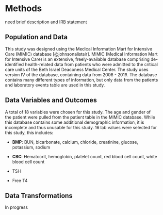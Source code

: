 # Methods

need brief description and IRB statement

## Population and Data

This study was designed using the Medical Information Mart for Intensive
Care (MIMIC) database [@johnsonalistair]. MIMIC (Medical Information
Mart for Intensive Care) is an extensive, freely-available database
comprising de-identified health-related data from patients who were
admitted to the critical care units of the Beth Israel Deaconess Medical
Center. The study uses version IV of the database, containing data from
2008 - 2019. The database contains many different types of information,
but only data from the patients and laboratory events table are used in
this study.

## Data Variables and Outcomes

A total of 18 variables were chosen for this study. The age and gender
of the patient were pulled from the patient table in the MIMIC database.
While this database contains some additional demographic information, it
is incomplete and thus unusable for this study. 16 lab values were
selected for this study, this includes:

-   **BMP**: BUN, bicarbonate, calcium, chloride, creatinine, glucose,
    potassium, sodium

-   **CBC**: Hematocrit, hemoglobin, platelet count, red blood cell
    count, white blood cell count

-   TSH

-   Free T4

## Data Transformations

In progress
